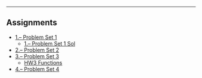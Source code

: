 ***
## Assignments


<ul class="fa-ul">

<li><i class="fa-li fa fa-pencil-square-o"></i><a target="_blank" href=./hw/hw1/hw1.html>1.-- Problem Set 1</a>
  <ul class="fa-ul">
  <li><i class="fa-li fa fa fa-check-circle-o"></i><a target="_blank" href=./hw/hw1/hw1_sol.html>1.-- Problem Set 1 Sol</a>
  </ul>
<li><i class="fa-li fa fa-pencil-square-o"></i><a target="_blank" href=./hw/hw2/hw1.html> 2.-- Problem Set 2</a>
<li><i class="fa-li fa fa-pencil-square-o"></i><a target="_blank" href=./hw/hw3/hw3.pdf> 3.-- Problem Set 3</a>
  <ul class="fa-ul">
  <li><i class="fa-li fa fa-code"></i><a target="_blank" href=./hw/hw3/ps_functions/>HW3 Functions</a>
  </ul>
<li><i class="fa-li fa fa-pencil-square-o"></i><a target="_blank" href=./hw/hw1/hw1.html> 4.-- Problem Set 4</a>
</ul>

